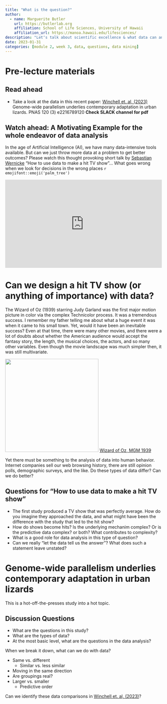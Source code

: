 ```yaml
---
title: "What is the question?"
author:
  - name: Marguerite Butler
    url: https://butlerlab.org
    affiliation: School of Life Sciences, University of Hawaii
    affiliation_url: https://manoa.hawaii.edu/lifesciences/
description: "Letʻs talk about scientific excellence & what data can and cannot do"
date: 2023-01-31
categories: [module 2, week 3, data, questions, data mining]
---
```


<!-- Add interesting quote -->

# Pre-lecture materials

## Read ahead

-  Take a look at the data in this recent paper: [Winchell et. al, (2023)](https://doi.org/10.1073/pnas.2216789120) Genome-wide parallelism underlies contemporary adaptation in urban lizards. PNAS 120 (3) e2216789120 **Check SLACK channel for pdf**

## Watch ahead: A Motivating Example for the whole endeavor of data analysis

<!-- R emoji aliases:  https://gist.github.com/rxaviers/7360908 -->

In the age of Artificial Intelligence (AI), we have many data-intensive tools available. But can we just throw more data at a problem to get better outcomes? Please watch this thought provoking short talk by [Sebastian Wernicke](https://www.ted.com/speakers/sebastian_wernicke) "How to use data to make a hit TV show"... What goes wrong when we look for decisions in the wrong places `r emojifont::emoji('palm_tree')`


<div style="position:relative;height:0;padding-bottom:56.25%"><iframe src="https://embed.ted.com/talks/lang/en/sebastian_wernicke_how_to_use_data_to_make_a_hit_tv_show" width="854" height="480" style="position:absolute;left:0;top:0;width:100%;height:100%" frameborder="0" scrolling="no" allowfullscreen></iframe></div>

# Can we design a hit TV show (or anything of importance) with data?

The Wizard of Oz (1939) starring Judy Garland was the first major motion picture in color via the complex Technicolor process. It was a tremendous success. I remember my father telling me about what a huge event it was when it came to his small town. Yet, would it have been an inevitable success? Even at that time, there were many other movies, and there were a lot of doubts about whether the American audience would accept the fantasy story, the length, the musical choices, the actors, and so many other variables. Even though the movie landscape was much simpler then, it was still multivariate.

![](http://www.posterwire.com/wp-content/images/wizard_of_oz.jpg){width=300}
[Wizard of Oz, MGM 1939](https://en.wikipedia.org/wiki/The_Wizard_of_Oz_(1939_film))


Yet there must be something to the analysis of data into human behavior. Internet companies sell our web browsing history, there are still opinion polls, demographic surveys, and the like.  Do these types of data differ? Can we do better?

::: callout-tip
# Questions for "How to use data to make a hit TV show"

-   The first study produced a TV show that was perfectly average. How do you imagine they approached the data, and what might have been the difference with the study that led to the hit show?
-   How do shows become hits? Is the underlying mechanim complex? Or is the predictive data complex? or both? What contributes to complexity?
-   What is a good role for data analysis in this type of question?
-   Can we really "let the data tell us the answer"? What does such a statement leave unstated?
:::


# Genome-wide parallelism underlies contemporary adaptation in urban lizards

This is a hot-off-the-presses study into a hot topic.

::: callout-tip
# Discussion Questions

-   What are the questions in this study?
-   What are the types of data?
-   At the most basic level, what are the questions in the data analysis?
:::


When we break it down, what can we do with data?

-   Same vs. different
    -   Similar vs. less similar
-   Moving in the same direction
-   Are groupings real?
-   Larger vs. smaller
    -   Predictive order


Can we identify these data comparisons in [Winchell et. al, (2023)](https://doi.org/10.1073/pnas.2216789120)? 
